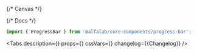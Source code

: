 

<Meta title='Components/ProgressBar' component={ProgressBar} id='ProgressBar' />

{/* Canvas */}

<Story name='ProgressBar'>
    <ProgressBar
        value={number('value', 40)}
        view={select('view', [
            'positive',
            'negative',
            'attention',
            'link',
            'tertiary',
            'secondary',
            'primary',
            'accent',
        ])}
        size={select('size', ['s', 'm'], 'm')}
    />
</Story>

{/* Docs */}

<ComponentHeader
    name='ProgressBar'
    design='https://www.figma.com/file/cdNnkh2QdxuvYLrBm4cubM/Web-%3A%3A-Core-Default-Components?type=design&node-id=95706%3A121367&mode=design&t=Itgzojk9BOtPqYkS-1'
/>

```jsx
import { ProgressBar } from '@alfalab/core-components/progress-bar';
```

<Tabs
    description={<Description />}
    props={<ArgsTable of={ProgressBarTS} />}
    cssVars={<CssVars css={styles} />}
    changelog={<Markdown>{Changelog}</Markdown>}
/>
